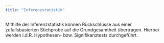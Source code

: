 ```yaml
---
title: "Inferenzstatistik"
---
```


Mithilfe der Inferenzstatistik können Rückschlüsse aus einer zufallsbasierten Stichprobe auf die Grundgesamtheit übertragen. Hierbei werden i.d.R. Hypothesen- bzw. Signifikanztests durchgeführt.


